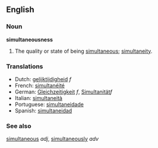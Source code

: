 ==English==

===Noun===
'''simultaneousness'''

# The quality or state of being [[simultaneous]]; [[simultaneity]].

===Translations===
*Dutch: [[gelijktijdigheid]] ''f''
*French: [[simultanéité]]
*German: [[Gleichzeitigkeit]] ''f'', [[Simultanität]]''f''
*Italian: [[simultaneità]]
*Portuguese: [[simultaneidade]]
*Spanish: [[simultaneidad]]

===See also===
[[simultaneous]] ''adj'', [[simultaneously]] ''adv''